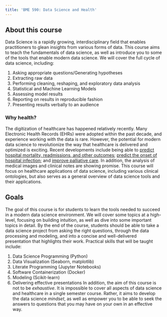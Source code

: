 ```yaml
---
title: 'BME 590: Data Science and Health'
---
```



## About this course
Data Science is a rapidly growing, interdisciplinary field that enables practitioners to glean insights from various forms of data. This course aims to teach the fundamentals of data science, as well as introduce you to some of the tools that enable modern data science. We will cover the full cycle of data science, including:

1.	Asking appropriate questions/Generating hypotheses
2.	Extracting raw data
3.	Performing cleaning, reshaping, and exploratory data analysis
4.	Statistical and Machine Learning Models
5.	Assessing model results
6.	Reporting on results in reproducible fashion
7.	Presenting results verbally to an audience

### Why health?

The digitization of healthcare has happened relatively recently. Many Electronic Health Records (EHRs) were adopted within the past decade, and experience working with the data is rare. However, the potential for modern data science to revolutionize the way that healthcare is delivered and optimized is exciting. Recent developments include being able to [predict hospital mortality, readmissions, and other outcomes](https://arxiv.org/ftp/arxiv/papers/1801/1801.07860.pdf); [predict the onset of hospital infection](https://arxiv.org/pdf/1706.04152.pdf); and [improve palliative care](https://ai.stanford.edu/~avati/bibm17.pdf). In addition, the analysis of medical images and clinical notes are showing promise. This course will focus on healthcare applications of data science, including various clinical ontologies, but also serves as a general overview of data science tools and their applications.

## Goals
The goal of this course is for students to learn the tools needed to succeed in a modern data science environment. We will cover some topics at a high-level, focusing on building intuition, as well as dive into some important topics in detail. By the end of the course, students should be able to take a data science project from asking the right questions, through the data processing and modeling, and into a concise and well-delivered presentation that highlights their work. Practical skills that will be taught include:

1.	Data Science Programming (Python)
2.	Data Visualization (Seaborn, matplotlib)
3.	Literate Programming (Jupyter Notebooks)
4.	Software Containerization (Docker)
5.	Modeling (Scikit-learn)
6.	Delivering effective presentations
In addition, the aim of this course is not to be _exhaustive_. It is impossible to cover all aspects of data science and healthcare in a single semester course. Rather, it aims to develop the data science _mindset_, as well as empower you to be able to seek the answers to questions that you may have on your own in an effective way.
